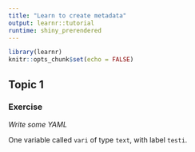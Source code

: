 ```yaml
---
title: "Learn to create metadata"
output: learnr::tutorial
runtime: shiny_prerendered
---
```


```r
library(learnr)
knitr::opts_chunk$set(echo = FALSE)
```

## Topic 1

### Exercise 

*Write some YAML*

One variable called `vari` of type `text`, with label `testi`.

```yaml

```


